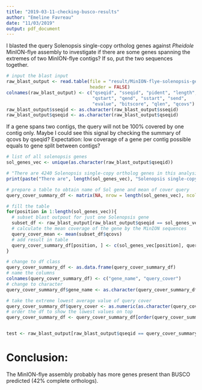 ```yaml
---
title: "2019-03-11-checking-busco-results"
author: "Emeline Favreau"
date: "11/03/2019"
output: pdf_document
---
```


I blasted the query Solenopsis single-copy ortholog genes against _Pheidole_ MinION-flye assembly to investigate if there are some genes spanning the extremes of two MinION-flye contigs? If so, put the two sequences together.


###############################################################################

```r
# input the blast input
raw_blast_output <- read.table(file = "result/MinION-flye-solenopsis-genes-output-blast.txt",
                               header = FALSE)
colnames(raw_blast_output) <- c("qseqid", "sseqid", "pident", "length",
                                "qstart", "qend", "sstart", "send",
                                "evalue", "bitscore", "qlen", "qcovs")
raw_blast_output$sseqid <- as.character(raw_blast_output$sseqid)
raw_blast_output$qseqid <- as.character(raw_blast_output$qseqid)

```


If a gene spans two contigs, the query will not be 100% covered by one contig only.
Maybe I could see this signal by checking the summary of qcovs by qseqid?
Expectation: low coverage of a gene per contig possible equals to gene split between contigs?

```r
# list of all solenopsis genes
sol_genes_vec <- unique(as.character(raw_blast_output$qseqid))

# "There are 4240 Solenopsis single-copy ortholog genes in this analysis."
print(paste("There are", length(sol_genes_vec), "Solenopsis single-copy ortholog genes in this analysis."))

# prepare a table to obtain name of Sol gene and mean of cover query
query_cover_summary_df <- matrix(NA, nrow = length(sol_genes_vec), ncol = 2)

# fill the table
for(position in 1:length(sol_genes_vec)){
  # subset blast outpout for just one Solenopsis gene
  subset_df <- raw_blast_output[raw_blast_output$qseqid == sol_genes_vec[position], ]
  # calculate the mean coverage of the gene by the MinION sequences
  query_cover_mean <- mean(subset_df$qcovs)
  # add result in table
  query_cover_summary_df[position, ] <- c(sol_genes_vec[position], query_cover_mean)
}

# change to df class
query_cover_summary_df <- as.data.frame(query_cover_summary_df)
# name the columns
colnames(query_cover_summary_df) <- c("gene_name", "query_cover")
# change to character
query_cover_summary_df$gene_name <- as.character(query_cover_summary_df$gene_name)

# take the extreme lowest average value of query cover
query_cover_summary_df$query_cover <- as.numeric(as.character(query_cover_summary_df$query_cover))
# order the df to show the lowest values on top
query_cover_summary_df <- query_cover_summary_df[order(query_cover_summary_df$query_cover), ]


test <- raw_blast_output[raw_blast_output$qseqid == query_cover_summary_df$gene_name[2], ]
```



# Conclusion:
The MinION-flye assembly probably has more genes present than BUSCO predicted (42% complete orthologs).


